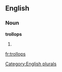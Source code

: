 
==English==

===Noun===
'''trollops'''

# {{plural of|[[trollop]]}}

[[Category:English plurals]]

[[fr:trollops]]